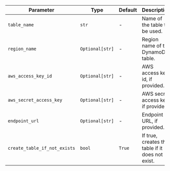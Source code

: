 | Parameter                    | Type            | Default | Description                                      |
| ---------------------------- | --------------- | ------- | ------------------------------------------------ |
| `table_name`                 | `str`           | -       | Name of the table to be used.                    |
| `region_name`                | `Optional[str]` | -  | Region name of the DynamoDB table.               |
| `aws_access_key_id`          | `Optional[str]` | -  | AWS access key id, if provided.                  |
| `aws_secret_access_key`      | `Optional[str]` | -  | AWS secret access key, if provided.              |
| `endpoint_url`               | `Optional[str]` | -  | Endpoint URL, if provided.                       |
| `create_table_if_not_exists` | `bool`          | `True`  | If true, creates the table if it does not exist. |
